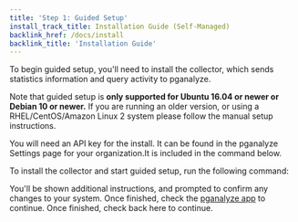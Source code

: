 ```yaml
---
title: 'Step 1: Guided Setup'
install_track_title: Installation Guide (Self-Managed)
backlink_href: /docs/install
backlink_title: 'Installation Guide'
---
```



To begin guided setup, you'll need to install the collector, which sends statistics information
and query activity to pganalyze.

Note that guided setup is **only supported for Ubuntu 16.04 or newer or Debian 10 or newer.** If you are
running an older version, or using a RHEL/CentOS/Amazon Linux 2 system please follow the <Link to="01_create_monitoring_user">manual setup instructions</Link>.

You will need an API key for the install. <PublicOnly>It can be found in the pganalyze Settings page for your organization.</PublicOnly><InAppOnly>It is included in the command below.</InAppOnly>

To install the collector and start guided setup, run the following command:

<CollectorInstallInstructions apiKey={props.apiKey} guided />

You'll be shown additional instructions, and prompted to confirm any changes to your system.
<PublicOnly>
  Once finished, check the <a href='https://app.pganalyze.com'>pganalyze app</a> to continue.
</PublicOnly>
<InAppOnly>
  Once finished, check back here to continue. <br />
</InAppOnly>
